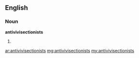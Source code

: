 ==English==

===Noun===
'''antivivisectionists'''

# {{plural of|[[antivivisectionist]]}}

[[ar:antivivisectionists]]
[[mg:antivivisectionists]]
[[my:antivivisectionists]]